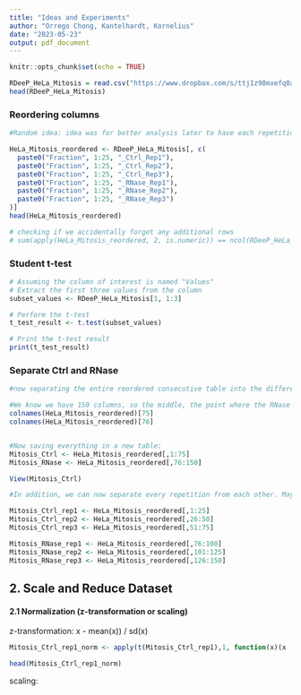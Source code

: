 ---
title: "Ideas and Experiments"
author: "Orrego Chong, Kantelhardt, Kornelius"
date: "2023-05-23"
output: pdf_document
---

```{r setup, include=FALSE}
knitr::opts_chunk$set(echo = TRUE)
```


```{r}
RDeeP_HeLa_Mitosis = read.csv("https://www.dropbox.com/s/ttj1z98mxefq0aj/RDeeP_HeLa_Mitosis.csv?dl=1", header=TRUE, row.names=1, sep = ";")
head(RDeeP_HeLa_Mitosis)
```

### Reordering columns

```{r}
#Random idea: idea was for better analysis later to have each repetition consecutive. This will maybe allow us to check each repetition as a whole easier. 

HeLa_Mitosis_reordered <- RDeeP_HeLa_Mitosis[, c(
  paste0("Fraction", 1:25, "_Ctrl_Rep1"),
  paste0("Fraction", 1:25, "_Ctrl_Rep2"),
  paste0("Fraction", 1:25, "_Ctrl_Rep3"),
  paste0("Fraction", 1:25, "_RNase_Rep1"),
  paste0("Fraction", 1:25, "_RNase_Rep2"),
  paste0("Fraction", 1:25, "_RNase_Rep3")
)]
head(HeLa_Mitosis_reordered)

# checking if we accidentally forget any additional rows
# sum(apply(HeLa_Mitosis_reordered, 2, is.numeric)) == ncol(RDeeP_HeLa_Mitosis)
```

### Student t-test 

```{r}
# Assuming the column of interest is named "Values"
# Extract the first three values from the column
subset_values <- RDeeP_HeLa_Mitosis[1, 1:3]

# Perform the t-test
t_test_result <- t.test(subset_values)

# Print the t-test result
print(t_test_result)
```


### Separate Ctrl and RNase

```{r}
#now separating the entire reordered consecutive table into the different categories. Maybe we could also do this with our not sorted data, but this way seems easier. Having control and RNase separate facilitates the comparison. 

#We know we have 150 columns, so the middle, the point where the RNase experiments start is then exactly after the middle. We can check this by:
colnames(HeLa_Mitosis_reordered)[75]
colnames(HeLa_Mitosis_reordered)[76]


#Now saving everything in a new table:
Mitosis_Ctrl <- HeLa_Mitosis_reordered[,1:75]
Mitosis_RNase <- HeLa_Mitosis_reordered[,76:150]

View(Mitosis_Ctrl)
```

```{r}
#In addition, we can now separate every repetition from each other. Maybe this can then be used for our student t-test, instead of checking every fraction separately for each repetition, we could then maybe also compare the fractions as a whole with each other?

Mitosis_Ctrl_rep1 <- HeLa_Mitosis_reordered[,1:25]
Mitosis_Ctrl_rep2 <- HeLa_Mitosis_reordered[,26:50]
Mitosis_Ctrl_rep3 <- HeLa_Mitosis_reordered[,51:75]

Mitosis_RNase_rep1 <- HeLa_Mitosis_reordered[,76:100]
Mitosis_RNase_rep2 <- HeLa_Mitosis_reordered[,101:125]
Mitosis_RNase_rep3 <- HeLa_Mitosis_reordered[,126:150]
```


## 2. Scale and Reduce Dataset

#### 2.1 Normalization (z-transformation or scaling)

z-transformation: x - mean(x)) / sd(x)

```{r}
Mitosis_Ctrl_rep1_norm <- apply(t(Mitosis_Ctrl_rep1),1, function(x)(x - mean(x)) / sd(x))

head(Mitosis_Ctrl_rep1_norm)
```


scaling:




